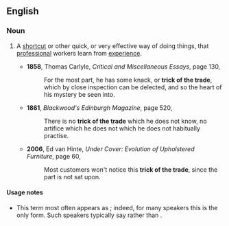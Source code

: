 ==English==

===Noun===
{{en-noun|sg=[[trick]] [[of]] [[the]] [[trade]]|pl=tricks of the trade}}

# {{idiom}} A [[shortcut]] or other quick, or very effective way of doing things, that [[professional]] workers learn from [[experience]].
#* '''1858''', Thomas Carlyle, ''Critical and Miscellaneous Essays'', page 130,
#*: For the most part, he has some knack, or '''trick of the trade''', which by close inspection can be delected, and so the heart of his mystery be seen into.
#* '''1861''', ''Blackwood's Edinburgh Magazine'', page 520,
#*: There is no '''trick of the trade''' which he does not know, no artifice which he does not which he does not habitually practise.
#* '''2006''', Ed van Hinte, ''Under Cover: Evolution of Upholstered Furniture'', page 60,
#*: Most customers won't notice this '''trick of the trade''', since the part is not sat upon.

====Usage notes====
* This term most often appears as {{term||the tricks of the trade}}; indeed, for many speakers this is the only form. Such speakers typically say {{term||one of the tricks of the trade}} rather than {{term||trick of the trade}}.